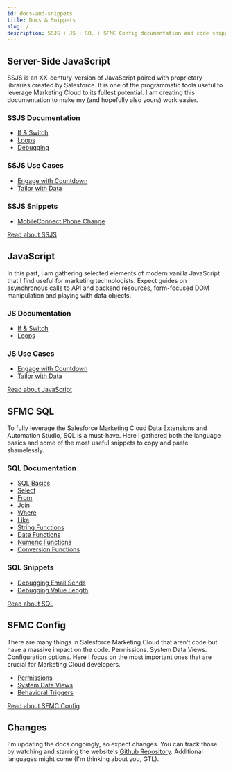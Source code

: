 ```yaml
---
id: docs-and-snippets
title: Docs & Snippets
slug: /
description: SSJS + JS + SQL + SFMC Config documentation and code snippets that I find useful for developing Marketing Automation
---
```



<LeadText content="SSJS + JS + SQL + SFMC Config documentation and code snippets that I find useful for developing Marketing Automation." />

## Server-Side JavaScript

SSJS is an XX-century-version of JavaScript paired with proprietary libraries created by Salesforce. It is one of the programmatic tools useful to leverage Marketing Cloud to its fullest potential. I am creating this documentation to make my (and hopefully also yours) work easier.

### SSJS Documentation

- [If & Switch](./ssjs/ssjs-if-and-switch.mdx)
- [Loops](./ssjs/ssjs-loops.mdx)
- [Debugging](./ssjs/debugging-ssjs.mdx)

### SSJS Use Cases

- [Engage with Countdown](./usecase/engage-with-countdown.mdx)
- [Tailor with Data](./usecase/tailor-with-data.mdx)

### SSJS Snippets

- [MobileConnect Phone Change](./ssjs/ssjs-snippet-mobileconnect-phone-change.mdx)

<a class="button button--outline button--lg button--primary col col--6 col--offset-3" href="https://mateuszdabrowski.pl/docs/ssjs/ssjs-if-and-switch">Read about SSJS</a>

## JavaScript

In this part, I am gathering selected elements of modern vanilla JavaScript that I find useful for marketing technologists. Expect guides on asynchronous calls to API and backend resources, form-focused DOM manipulation and playing with data objects.

### JS Documentation

- [If & Switch](./js/js-if-and-switch.mdx)
- [Loops](./js/js-loops.mdx)

### JS Use Cases

- [Engage with Countdown](./usecase/engage-with-countdown.mdx)
- [Tailor with Data](./usecase/tailor-with-data.mdx)

<a class="button button--outline button--lg button--primary col col--6 col--offset-3" href="https://mateuszdabrowski.pl/docs/js/js-if-and-switch">Read about JavaScript</a>

## SFMC SQL

To fully leverage the Salesforce Marketing Cloud Data Extensions and Automation Studio, SQL is a must-have. Here I gathered both the language basics and some of the most useful snippets to copy and paste shamelessly.

### SQL Documentation

- [SQL Basics](./sql/sfmc-sql-basics.mdx)
- [Select](./sql/sfmc-sql-select.mdx)
- [From](./sql/sfmc-sql-from.mdx)
- [Join](./sql/sfmc-sql-join.mdx)
- [Where](./sql/sfmc-sql-where.mdx)
- [Like](./sql/sfmc-sql-like.mdx)
- [String Functions](./sql/sfmc-sql-string-functions.mdx)
- [Date Functions](./sql/sfmc-sql-date-functions.mdx)
- [Numeric Functions](./sql/sfmc-sql-numeric-functions.mdx)
- [Conversion Functions](./sql/sfmc-sql-conversion-functions.mdx)

### SQL Snippets

- [Debugging Email Sends](./sql/sfmc-sql-snippet-debugging-email-sends.mdx)
- [Debugging Value Length](./sql/sfmc-sql-snippet-debugging-value-length.mdx)

<a class="button button--outline button--lg button--primary col col--6 col--offset-3" href="https://mateuszdabrowski.pl/docs/sql/sfmc-sql-basics">Read about SQL</a>

## SFMC Config

There are many things in Salesforce Marketing Cloud that aren't code but have a massive impact on the code. Permissions. System Data Views. Configuration options. Here I focus on the most important ones that are crucial for Marketing Cloud developers.

- [Permissions](./config/sfmc-config-permissions.mdx)
- [System Data Views](./config/sfmc-config-system-data-views.mdx)
- [Behavioral Triggers](./config/sfmc-config-behavioral-triggers.mdx)

<a class="button button--outline button--lg button--primary col col--6 col--offset-3" href="https://mateuszdabrowski.pl/docs/config/sfmc-config-system-data-views">Read about SFMC Config</a>

## Changes

I'm updating the docs ongoingly, so expect changes. You can track those by watching and starring the website's [Github Repository](https://github.com/MateuszDabrowski/mateuszdabrowski.pl). Additional languages might come (I'm thinking about you, GTL).